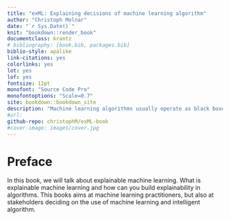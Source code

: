 ```yaml
---
title: "exML: Explaining decisions of machine learning algorithm"
author: "Christoph Molnar"
date: "`r Sys.Date()`"
knit: "bookdown::render_book"
documentclass: krantz
# bibliography: [book.bib, packages.bib]
biblio-style: apalike
link-citations: yes
colorlinks: yes
lot: yes
lof: yes
fontsize: 12pt
monofont: "Source Code Pro"
monofontoptions: "Scale=0.7"
site: bookdown::bookdown_site
description: "Machine learning algorithms usually operate as black boxes and it is unclear how they derived a certain decision. This book is a guide for practitioners on how to make machine learning decisons more explainable."
#url:
github-repo: christophM/exML-book
#cover-image: images/cover.jpg
---
```



# Preface {-}

In this book, we will talk about explainable machine learning. What is explainable machine learning and how can you build explainability in algorithms. This books aims at machine learning practitioners, but also at stakeholders deciding on the use of machine learning and intelligent algorithm.
